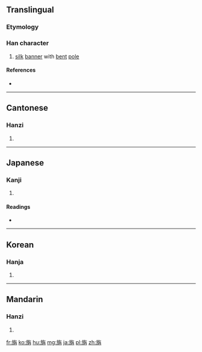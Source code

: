 ==Translingual==

===Etymology===
{{Han compound|㫃|丹|c1=s|c2=p|ls=psc}}

===Han character===
{{Han char|rn=70|rad=方|as=06|sn=10|four=0824<sub>7</sub>|canj=卜尸人月卜 (YSOBY)|ids=⿸⿰[[方]][[𠂉]][[丹]]}}

# [[silk]] [[banner]] with [[bent]] [[pole]]

====References====
* {{Han ref|kx=0482.170|dkj=13640|dj=0844.100|hdz=32178.040|uh=65C3|ud=26051|bh=D1D0|bd=53712}}

----

==Cantonese==

===Hanzi===
{{yue-hanzi|jyut=[[zin1]]|y=jin1}}

# {{defn|lang=yue|sort=方06}}

----

==Japanese==

===Kanji===
{{ja-kanji|grade=|rs=方06}}

# {{defn|lang=ja|sort=方06}}

====Readings====
* {{ja-readings|on=[[せん]] (sen)|kun=[[はた]] (hata)}}

----

==Korean==

===Hanja===
{{ko-hanja|hangeul=전|eumhun=|rv=jeon|mr=chŏn|y=cen}}

# {{defn|lang=ko|sort=方06}}

----

==Mandarin==

===Hanzi===
{{cmn-hanzi|pin=[[zhān]] ([[zhan1]])|wg=chan<sup>1</sup>}}

# {{defn|lang=cmn|sort=方06}}

[[fr:旃]]
[[ko:旃]]
[[hu:旃]]
[[mg:旃]]
[[ja:旃]]
[[pl:旃]]
[[zh:旃]]